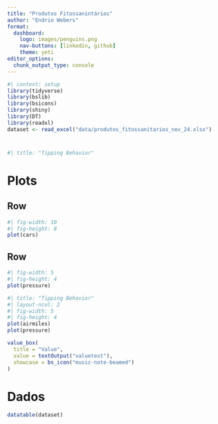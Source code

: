 ```yaml
--- 
title: "Produtos Fitossanintários"
author: "Endrio Webers"
format: 
  dashboard:
    logo: images/penguins.png
    nav-buttons: [linkedin, github]
    theme: yeti
editor_options: 
  chunk_output_type: console
--- 
```


```r
#| context: setup
library(tidyverse)
library(bslib)
library(bsicons)
library(shiny)
library(DT)
library(readxl)
dataset <- read_excel("data/produtos_fitossanitarios_nov_24.xlsx")

```



# {.sidebar}


```r
#| title: "Tipping Behavior"


```


# Plots

## Row {height="65%"}

```r
#| fig-width: 10
#| fig-height: 8
plot(cars)
```

## Row {height="35%"}
        
```r
#| fig-width: 5
#| fig-height: 4
plot(pressure)
```
    
```r
#| title: "Tipping Behavior"
#| layout-ncol: 2
#| fig-width: 5
#| fig-height: 4
plot(airmiles)
plot(pressure)
```


```r

value_box(
  title = "Value",
  value = textOutput("valuetext"),
  showcase = bs_icon("music-note-beamed")
)

```

# Dados

```r
datatable(dataset)
```

